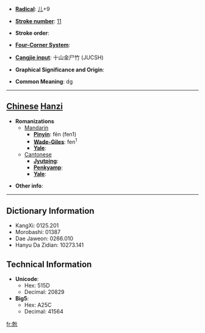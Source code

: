 * '''[[Wiktionary:Chinese radical index| Radical]]''': [[Wiktionary:Chinese radical index 儿|儿]]+9

* '''[[Wiktionary:Chinese total strokes index|Stroke number]]''': [[Wiktionary:Chinese total strokes index 11|11]]

* '''Stroke order''': 

* '''[[Wiktionary:Chinese four corner index|Four-Corner System]]''': 

* '''[[Wiktionary:Chinese Cangjie index|Cangjie input]]''': 十山金尸竹 (JUCSH)

* '''Graphical Significance and Origin''': 

* '''Common Meaning''': dg

----

== [[Chinese]] [[Hanzi]] ==

* '''Romanizations'''
** [[Mandarin]]
*** '''[[Pinyin]]''': fēn (fen1)
*** '''[[Wade-Giles]]''': fen<sup>1</sup>
*** '''[[Yale]]''': 
**[[Cantonese]]
***'''[[Jyutping]]''':
***'''[[Penkyamp]]''': 
***'''[[Yale]]''': 

* '''Other info''': 

----

== Dictionary Information ==

* KangXi: 0125.201
* Morobashi: 01387
* Dae Jaweon: 0266.010
* Hanyu Da Zidian: 10273.141

== Technical Information ==

* '''Unicode''':
** Hex: 515D
** Decimal: 20829
* '''Big5''':
** Hex: A25C
** Decimal: 41564

[[fr:兝]]